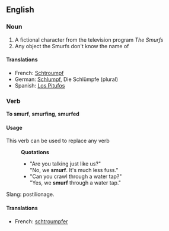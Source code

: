 {{wikipediapar|The Smurfs}}
==English==
===Noun===
# A fictional character from the television program ''The Smurfs''
# Any object the Smurfs don't know the name of
====Translations====
*French: [[Schtroumpf]]
*German: [[Schlumpf]], Die Schlümpfe (plural)
*Spanish: [[Los Pitufos]]

===Verb===
'''To smurf''', '''smurfing''', '''smurfed'''
====Usage====
This verb can be used to replace any verb
:'''Quotations'''
:*"Are you talking just like us?"<br>"No, we '''smurf'''.  It's much less fuss."
:*"Can you crawl through a water tap?"<br>"Yes, we '''smurf''' through a water tap."
Slang: postilionage.

====Translations====
*French: [[schtroumpfer]]